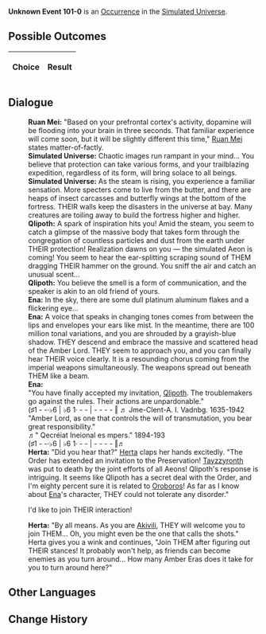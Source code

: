 {{Simulated Universe Event Infobox
|title         = Unknown Event 101-0
|image         = undefined.png
|type          =
|domains_su    = 
|domains_ext   = 
|domains_swarm = 
|domains_gng   = 
|requirements  =
|prev          = 
|next          = 
|indexRewards  =
|characters    = Herta;Ruan Mei;Akivili;Ena;Oroboros;Qlipoth;Tayzzyronth
}}
'''Unknown Event 101-0''' is an [[Simulated Universe/Occurrence|Occurrence]] in the [[Simulated Universe]].

==Possible Outcomes==
{| class="article-table"
!Choice
!Result

|}

<!--
==Gameplay Notes==

-->
==Dialogue==
{{Dialogue Start}}
:'''Ruan Mei:''' "Based on your prefrontal cortex's activity, dopamine will be flooding into your brain in three seconds. That familiar experience will come soon, but it will be slightly different this time," [[Ruan Mei]] states matter-of-factly.
:'''Simulated Universe:''' Chaotic images run rampant in your mind... You believe that protection can take various forms, and your trailblazing expedition, regardless of its form, will bring solace to all beings.
:'''Simulated Universe:''' As the steam is rising, you experience a familiar sensation. More specters come to live from the butter, and there are heaps of insect carcasses and butterfly wings at the bottom of the fortress. THEIR walls keep the disasters in the universe at bay. Many creatures are toiling away to build the fortress higher and higher.
:'''Qlipoth:''' A spark of inspiration hits you! Amid the steam, you seem to catch a glimpse of the massive body that takes form through the congregation of countless particles and dust from the earth under THEIR protection! Realization dawns on you &mdash; the simulated Aeon is coming! You seem to hear the ear-splitting scraping sound of THEM dragging THEIR hammer on the ground. You sniff the air and catch an unusual scent...
:'''Qlipoth:''' You believe the smell is a form of communication, and the speaker is akin to an old friend of yours.
:'''Ena:''' In the sky, there are some dull platinum aluminum flakes and a flickering eye...
:'''Ena:''' A voice that speaks in changing tones comes from between the lips and envelopes your ears like mist. In the meantime, there are 100 million tonal variations, and you are shrouded by a grayish-blue shadow. THEY descend and embrace the massive and scattered head of the Amber Lord. THEY seem to approach you, and you can finally hear THEIR voice clearly. It is a resounding chorus coming from the imperial weapons simultaneously. The weapons spread out beneath THEM like a beam.
:'''Ena:''' <br />"You have finally accepted my invitation, [[Qlipoth]]. The troublemakers go against the rules. Their actions are unpardonable."<br />(♯1 - -·♭6 &vert; ♭6 1· - - &vert; - - - - ‖ ♬ Jme-Clent-A. I. Vadnbg. 1635-1942<br />"Amber Lord, as one that controls the will of transmutation, you bear great responsibility."<br />♬" Qecréiat Ineional es mpers." 1894-193<br />(♯1 - -·♭6 &vert; ♭6 1· - - &vert; - - - - ‖♬
:'''Herta:''' "Did you hear that?" [[Herta]] claps her hands excitedly. "The Order has extended an invitation to the Preservation! [[Tayzzyronth]] was put to death by the joint efforts of all Aeons! Qlipoth's response is intriguing. It seems like Qlipoth has a secret deal with the Order, and I'm eighty percent sure it is related to [[Oroboros]]! As far as I know about [[Ena]]'s character, THEY could not tolerate any disorder."
:{{DIcon|Arrow}} I'd like to join THEIR interaction!
:'''Herta:''' "By all means. As you are [[Akivili]], THEY will welcome you to join THEM... Oh, you might even be the one that calls the shots." Herta gives you a wink and continues, "Join THEM after figuring out THEIR stances! It probably won't help, as friends can become enemies as you turn around... How many Amber Eras does it take for you to turn around here?"
{{Dialogue End}}

==Other Languages==
{{Other Languages
|en   = 
|zhs  = 
|zht  = 
|ja   = 
|ko   = 
|es   = 
|fr   = 
|ru   = 
|th   = 
|vi   = 
|de   = 
|id   = 
|pt   = 
}}

==Change History==
{{Change History|<!--unknown-->}}
